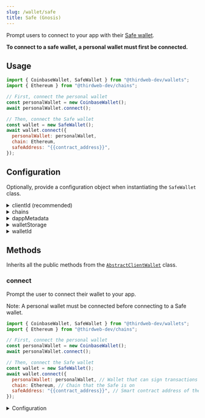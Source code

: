 ```yaml
---
slug: /wallet/safe
title: Safe (Gnosis)
---
```



Prompt users to connect to your app with their [Safe wallet](https://safe.global/wallet).

**To connect to a safe wallet, a personal wallet must first be connected.**

## Usage

```javascript
import { CoinbaseWallet, SafeWallet } from "@thirdweb-dev/wallets";
import { Ethereum } from "@thirdweb-dev/chains";

// First, connect the personal wallet
const personalWallet = new CoinbaseWallet();
await personalWallet.connect();

// Then, connect the Safe wallet
const wallet = new SafeWallet();
await wallet.connect({
  personalWallet: personalWallet,
  chain: Ethereum,
  safeAddress: "{{contract_address}}",
});
```

## Configuration

Optionally, provide a configuration object when instantiating the `SafeWallet` class.

<details>
  <summary>clientId (recommended) </summary>
  <div>

Provide `clientId` to use the thirdweb RPCs for given `chains`

You can create a client ID for your application from [thirdweb dashboard](https://thirdweb.com/create-api-key).

</div>
</details>

<details>
  <summary>chains</summary>
  <div>

Provide an array of chains you want to support.

Must be an array of `Chain` objects, from the [`@thirdweb-dev/chains`](https://www.npmjs.com/package/@thirdweb-dev/chains) package.

Defaults to our [default chains](/react/react.thirdwebprovider#default-chains).

```javascript
import { SafeWallet } from "@thirdweb-dev/wallets";
import { Ethereum } from "@thirdweb-dev/chains";

const walletWithOptions = new SafeWallet(
  // highlight-start
  {
    chains: [Ethereum],
  },
  // highlight-end
);
```

</div>
</details>

<details>
  <summary>dappMetadata</summary>
  <div>

Information about your app that the wallet will display when your app tries to connect to it.

Must be an object containing `name`, `url`, `description` and `logoUrl` properties.

```javascript
import { SafeWallet } from "@thirdweb-dev/wallets";

const walletWithOptions = new SafeWallet({
  // highlight-start
  dappMetadata: {
    name: "thirdweb powered dApp",
    url: "https://thirdweb.com",
    description: "thirdweb powered dApp",
    logoUrl: "https://thirdweb.com/favicon.ico",
  },
  // highlight-end
});
```

</div>
</details>

<details>
  <summary>walletStorage</summary>
  <div>

Some wallets need to store data in persistent storage. This is the storage that will be used for that.

Must be an object conforming to the `AsyncStorage` interface:

```typescript
export interface AsyncStorage {
  getItem(key: string): Promise<string | null>;
  setItem(key: string, value: string): Promise<void>;
  removeItem(key: string): Promise<void>;
}
```

Example:

```javascript
import { SafeWallet } from "@thirdweb-dev/wallets";

const walletWithOptions = new SafeWallet(
  // highlight-start
  {
    walletStorage: {
      getItem: (key) => {
        // Implement your own storage logic here
      },
      removeItem: (key) => {
        // Implement your own storage logic here
      },
      setItem: (key, value) => {
        // Implement your own storage logic here
      },
    },
  },
  // highlight-end
);
```

</div>
</details>

<details>
  <summary>walletId</summary>
  <div>

An ID for the wallet used to store the wallet in the `walletStorage`.

```javascript
import { SafeWallet } from "@thirdweb-dev/wallets";

const walletWithOptions = new SafeWallet(
  // highlight-start
  {
    walletId: "wallet-id",
  },
  // highlight-end
);
```

</div>
</details>

## Methods

Inherits all the public methods from the [`AbstractClientWallet`](interfaces/abstract-client-wallet) class.

### connect

Prompt the user to connect their wallet to your app.

Note: A personal wallet must be connected before connecting to a Safe wallet.

```javascript
import { CoinbaseWallet, SafeWallet } from "@thirdweb-dev/wallets";
import { Ethereum } from "@thirdweb-dev/chains";

// First, connect the personal wallet
const personalWallet = new CoinbaseWallet();
await personalWallet.connect();

// Then, connect the Safe wallet
const wallet = new SafeWallet();
await wallet.connect({
  personalWallet: personalWallet, // Wallet that can sign transactions on the Safe
  chain: Ethereum, // Chain that the Safe is on
  safeAddress: "{{contract_address}}", // Smart contract address of the Safe
});
```

<details>
  <summary>Configuration</summary>
  <div>

#### personalWallet

The instance of a personal wallet that can sign transactions on the Safe.

Must be of type `EVMWallet` such as [`CoinbaseWallet`](/wallet/coinbase-wallet) or [`MetamaskWallet`](/wallet/metamask).

#### chain

The chain that the Safe smart contract is deployed to.

Must be a `Chain` object, from the [`@thirdweb-dev/chains`](https://www.npmjs.com/package/@thirdweb-dev/chains) package.

#### safeAddress

Smart contract address of the Safe wallet.

Must be a `string`.

#### Return Value

Returns a `string` containing the wallet address, or throws and error if connection failed.

```typescript
string;
```

</div>
</details>
